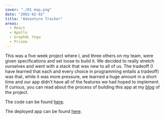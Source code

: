 ```yaml
---
cover: "./01 map.png"
date: "2002-02-02"
title: "Adventure Tracker"
areas:
  - React
  - Apollo
  - GraphQL Yoga
  - Prisma
---
```


This was a five week project where I, and three others on my team, were given specifications
and set loose to build it. We decided to really stretch ourselves and went with a stack that 
was new to all of us. The tradeoff (I have learned that each and every choice in programming
entails a tradeoff) was that, while it was more pressure, we learned a huge amount in a short
time and our app didn't have all of the features we had hoped to implement.
If curious, you can read about the process of building this app at my
[blog](https://tgreenhalgh.netlify.com/week-01/) of the project.


The code can be found [here](https://github.com/Lambda-School-Labs/Labs8-AdventureTracker).

The deployed app can be found [here](https://main-adventure-tracker.netlify.com/).